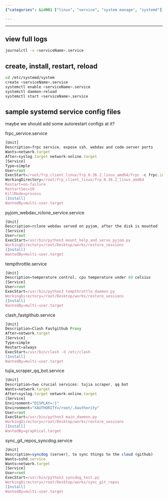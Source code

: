 ```yaml
---
{"categories": &id001 ["linux", "service", "system manage", "systemd"], "category": "System Administration", "date": "2022-08-09 05:51:57", "description": "This article provides instructions for managing systemd services and viewing logs on Linux. It includes sample configuration files for various applications such as frpc, pyjom_webdav_rclone, clash_fastgithub, tujia_scraper_qq_bot, tempthrottle, and sync_git_repos_syncdog.", "tags": *id001, "title": "systemd on linux, maintainence details"}

---
```


------

## view full logs

```bash
journalctl -u <serviceName>.service

```

## create, install, restart, reload

```bash
cd /etc/systemd/system
create <serviceName>.service
systemctl enable <serviceName>.service
systemctl daemon-reload
systemctl start <serviceName>.service

```

## sample systemd service config files

maybe we should add some autorestart configs at it?

frpc_service.service

```js
[Unit]
Description=frpc service, expose ssh, webdav and code-server ports
Wants=network.target
After=syslog.target network-online.target
[Service]
Type=simple
User=root
ExecStart=/root/frp_client_linux/frp_0.36.2_linux_amd64/frpc -c frpc.ini
WorkingDirectory=/root/frp_client_linux/frp_0.36.2_linux_amd64
Restart=on-failure
RestartSec=10
KillMode=process
[Install]
WantedBy=multi-user.target

```

pyjom_webdav_rclone_service.service

```js
[Unit]
Description=rclone webdav served on pyjom, after the disk is mounted
[Service]
User=root
ExecStart=/usr/bin/python3 mount_help_and_serve_pyjom.py
WorkingDirectory=/root/Desktop/works/restore_sessions
[Install]
WantedBy=multi-user.target

```

tempthrottle.service

```js
[Unit]
Description=temperature control, cpu temperature under 60 celsius
[Service]
User=root
ExecStart=/usr/bin/python3 tempthrottle_daemon.py
WorkingDirectory=/root/Desktop/works/restore_sessions
[Install]
WantedBy=multi-user.target

```

clash_fastgithub.service

```js
[Unit]
Description=Clash Fastgithub Proxy
After=network.target
[Service]
Type=simple
Restart=always
ExecStart=/usr/bin/clash -d /etc/clash
[Install]
WantedBy=multi-user.target

```

tujia_scraper_qq_bot.service

```js
[Unit]
Description=two crucial services: tujia scraper, qq bot
Wants=network.target
After=syslog.target network-online.target
[Service]
Environment="DISPLAY=:1"
Environment="XAUTHORITY=/root/.Xauthority"
User=root
ExecStart=/usr/bin/python3 main_daemon.py
WorkingDirectory=/root/Desktop/works/restore_sessions
[Install]
WantedBy=graphical.target

```

sync_git_repos_syncdog.service

```js
[Unit]
Description=syncdog (server), to sync things to the cloud (github)
Wants=sshd.service
Wants=network.target
[Service]
User=root
ExecStart=/usr/bin/python3 syncdog_test.py
WorkingDirectory=/root/Desktop/works/sync_git_repos
[Install]
WantedBy=multi-user.target

```

